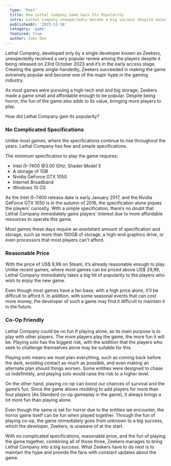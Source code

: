 ```yaml
---
  type: 'Post'
  title: How Lethal Company Game Gain Its Popularity
  intro: Lethal Company unexpectedly became a big success despite being at the early stage.
  publishedAt: '2023-12-16'
  category: 'game'
  featured: true
  author: John Doe
---
```


Lethal Company, developed only by a single developer known as Zeekers, unexpectedly received a very popular review among the players despite it being released on 23rd October 2023 and it’s in the early access stage. Creating the game single-handedly, Zeekers succeeded in making the game extremely popular and become one of the major hype in the gaming industry.

As most games were pursuing a high-tech end and big storage, Zeekers made a game small and affordable enough to be popular. Despite being horror, the fun of the game also adds to its value, bringing more players to play.

How did Lethal Company gain Its popularity?

### No Complicated Specifications

Unlike most games, where the specifications continue to rise throughout the years. Lethal Company has few and simple specifications.

The minimum specification to play the game requires:

- Intel i5–7400 @3.00 GHz; Shader Model 5
- A storage of 1GB
- Nvidia GeForce GTX 1050
- Internet Broadband
- Windows 10 OS

As the Intel i5–7400 release date is early January 2017, and the Nvidia GeForce GTX 1050 is in the autumn of 2016, the specification alone piques the players’ curiosity. With a simple specification, there’s no doubt that Lethal Company immediately gains players’ interest due to more affordable resources to operate this game.

Most games these days require an exorbitant amount of specification and storage, such as more than 100GB of storage, a high-end graphics drive, or even processors that most players can’t afford.

### Reasonable Price

With the price of US$ 9,99 on Steam, it’s already reasonable enough to play. Unlike recent games, where most games can be priced above US$ 29,99, Lethal Company immediately takes a big hit of popularity to the players who wish to enjoy the new game.

Even though most games have a fan base, with a high price alone, it’ll be difficult to afford it. In addition, with some seasonal events that can cost more money, the developer of such a game may find it difficult to maintain it in the future.

### Co-Op Friendly

Lethal Company could be no fun if playing alone, as its main purpose is to play with other players. The more players play the game, the more fun it will be. Playing solo has the biggest risk, with the addition that the players who seek to challenge themselves alone may be suitable for this.

Playing solo means we must plan everything, such as coming back before the dark, avoiding contact as much as possible, and even making an alternate plan should things worsen. Some entities were designed to chase us indefinitely, and playing solo would raise the risk to a higher level.

On the other hand, playing co-op can boost our chances of survival and the game’s fun. Since the game allows modding to add players for more than four players (As Standard co-op gameplay in the game), it always brings a lot more fun than playing alone.

Even though the same is set for horror due to the entities we encounter, the horror game itself can be fun when played together. Through the fun of playing co-op, the game immediately goes from unknown to a big success, which the developer, Zeekers, is unaware of at the start.

With no complicated specifications, reasonable price, and the fun of playing the game together, combining all of those three, Zeekers manages to bring Lethal Company into a big success. What Zeekers have to do next is to maintain the hype and provide the fans with constant updates about the game.
